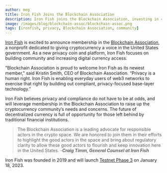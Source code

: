 ```yaml
---
author: meg
title: Iron Fish Joins the Blockchain Association
description: Iron Fish joins the Blockchain Association, investing in crypto's future
image: /images/blog/blockchain-assoc/blockchain-assoc.png
tags: [ironfish, privacy, Blockchain Association, community]
---
```


[Iron Fish](https://ironfish.network/) is excited to announce membership in the [Blockchain Association](https://theblockchainassociation.org/), a nonprofit dedicated to giving cryptocurrency a voice in the United States government. As a new privacy coin and platform, Iron Fish focuses on building community and increasing digital currency access.

"Blockchain Association is proud to welcome Iron Fish as its newest member," said Kristin Smith, CEO of Blockchain Association. “Privacy is a human right. Iron Fish is enabling everyday users of web3 networks to exercise that right by building out compliant, privacy-focused base-layer technology.”

Iron Fish believes privacy and compliance do not have to be at odds, and will leverage membership in the Blockchain Association to raise up the cryptocurrency community’s needs and concerns. The future of decentralized currency is full of opportunity for those left behind by traditional financial institutions.

>The Blockchain Association is a leading advocate for responsible actors in the crypto space.  We are honored to join them in their efforts to highlight the good actors in the space and bring about regulatory clarity to allow these good actors to flourish and keep innovation here in the United States. -***Craig Timm, General Counsel at Iron Fish***

Iron Fish was founded in 2019 and will launch [Testnet Phase 3](https://testnet.ironfish.network/about) on January 18, 2023.
